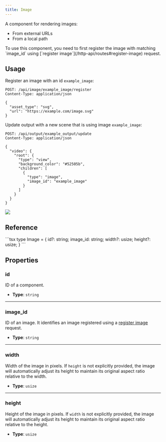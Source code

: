 ```yaml
---
title: Image
---
```


A component for rendering images:
- From external URLs
- From a local path

<Aside> To use this component, you need to first register the image with matching `image_id` using [`register image`](/http-api/routes#register-image) request. </Aside>

## Usage

Register an image with an id `example_image`:

<CollapsibleDetails summaryTitle='Register image request' open>

```http
POST: /api/image/example_image/register
Content-Type: application/json

{
  "asset_type": "svg",
  "url": "https://example.com/image.svg"
}
```

</CollapsibleDetails>

Update output with a new scene that is using image `example_image`:

<CollapsibleDetails summaryTitle='Update request' open>

```http
POST: /api/output/example_output/update
Content-Type: application/json

{
  "video": {
    "root": {
      "type": "view",
      "background_color": "#52505b",
      "children": [
        {
          "type": "image",
          "image_id": "example_image"
        }
      ]
    }
  }
}
```
</CollapsibleDetails>

<CollapsibleDetails summaryTitle='Example output'>
  <img src={ExampleImage.src} />
</CollapsibleDetails>

## Reference

<CollapsibleDetails summaryTitle='Type definitions' open>
```tsx
type Image = {
  id?: string;
  image_id: string;
  width?: usize;
  height?: usize;
}
```
</CollapsibleDetails>

## Properties

### id
ID of a component.

- **Type**: `string`

---

### image_id
ID of an image. It identifies an image registered using a [register image](/http-api/routes#register-image) request.

- **Type**: `string`

---

### width
Width of the image in pixels. If `height` is not explicitly provided, the image will automatically adjust its height to maintain its original aspect ratio relative to the width.

- **Type**: `usize`

---

### height
Height of the image in pixels. If `width` is not explicitly provided, the image will automatically adjust its height to maintain its original aspect ratio relative to the height.

- **Type**: `usize`


